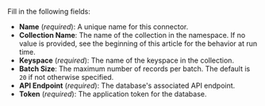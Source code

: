 Fill in the following fields:

- **Name** (_required_): A unique name for this connector.
- **Collection Name**: The name of the collection in the namespace. If no value is provided, see the beginning of this article for the behavior at run time.
- **Keyspace** (_required_): The name of the keyspace in the collection.
- **Batch Size**: The maximum number of records per batch. The default is `20` if not otherwise specified.
- **API Endpoint** (_required_): The database's associated API endpoint.
- **Token** (_required_): The application token for the database.
